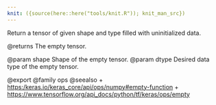 ```yaml
---
knit: ({source(here::here("tools/knit.R")); knit_man_src})
---
```

Return a tensor of given shape and type filled with uninitialized data.

@returns
    The empty tensor.

@param shape Shape of the empty tensor.
@param dtype Desired data type of the empty tensor.

@export
@family ops
@seealso
+ <https:/keras.io/keras_core/api/ops/numpy#empty-function>
+ <https://www.tensorflow.org/api_docs/python/tf/keras/ops/empty>
